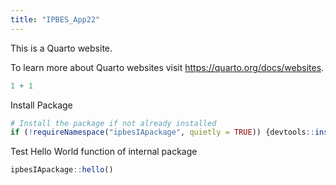 ```yaml
---
title: "IPBES_App22"
---
```


This is a Quarto website.

To learn more about Quarto websites visit <https://quarto.org/docs/websites>.

```r
1 + 1
```

Install Package

```r
# Install the package if not already installed 
if (!requireNamespace("ipbesIApackage", quietly = TRUE)) {devtools::install_local("ipbesIApackage") }
```

Test Hello World function of internal package

```r
ipbesIApackage::hello()
```
